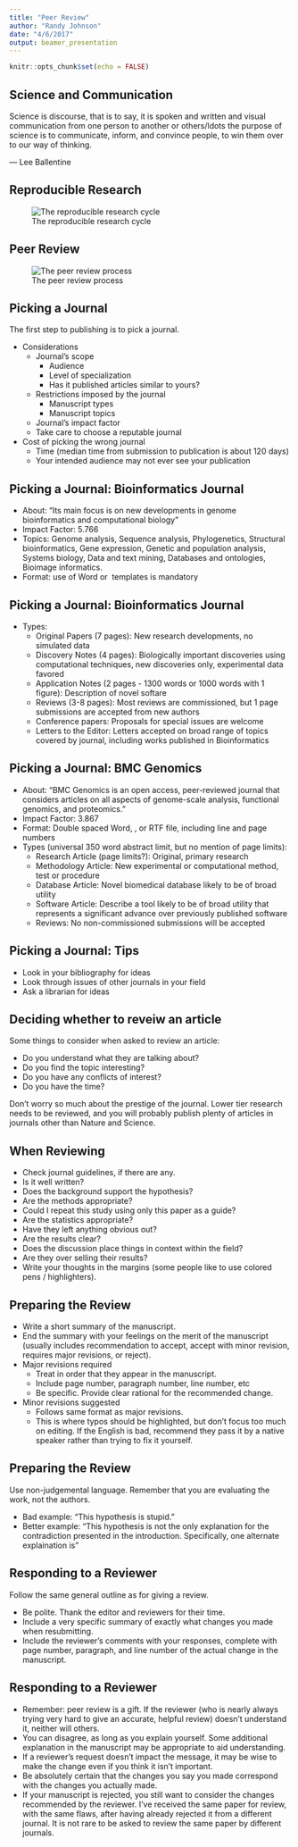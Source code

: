 ```yaml
---
title: "Peer Review"
author: "Randy Johnson"
date: "4/6/2017"
output: beamer_presentation
---
```


```r
knitr::opts_chunk$set(echo = FALSE)
```

## Science and Communication

Science is discourse, that is to say, it is spoken and written and visual communication from one person to another or others/ldots the purpose of science is to communicate, inform, and convince people, to win them over to our way of thinking.

— Lee Ballentine

## Reproducible Research

![The reproducible research cycle](../Images/14_ReproducibleResearch.png)

## Peer Review

![The peer review process](../Images/14_PeerReview.png)

## Picking a Journal

The first step to publishing is to pick a journal.

- Considerations
    - Journal's scope
        - Audience
        - Level of specialization
        - Has it published articles similar to yours?
    - Restrictions imposed by the journal
        - Manuscript types
        - Manuscript topics
    - Journal's impact factor
    - Take care to choose a reputable journal
    
- Cost of picking the wrong journal
    - Time (median time from submission to publication is about 120 days)
    - Your intended audience may not ever see your publication
    
## Picking a Journal: Bioinformatics Journal

- About: "Its main focus is on new developments in genome bioinformatics and computational biology"
- Impact Factor: 5.766
- Topics: Genome analysis, Sequence analysis, Phylogenetics, Structural bioinformatics, Gene expression, Genetic and population analysis, Systems biology, Data and text mining, Databases and ontologies, Bioimage informatics.
- Format: use of Word or \LaTeX \ templates is mandatory

## Picking a Journal: Bioinformatics Journal

- Types:
    - Original Papers (7 pages): New research developments, no simulated data
    - Discovery Notes (4 pages): Biologically important discoveries using computational techniques, new discoveries only, experimental data favored
    - Application Notes (2 pages - 1300 words or 1000 words with 1 figure): Description of novel softare
    - Reviews (3-8 pages): Most reviews are commissioned, but 1 page submissions are accepted from new authors
	- Conference papers: Proposals for special issues are welcome
	- Letters to the Editor: Letters accepted on broad range of topics covered by journal, including works published in Bioinformatics

## Picking a Journal: BMC Genomics

- About: "BMC Genomics is an open access, peer-reviewed journal that considers articles on all aspects of genome-scale analysis, functional genomics, and proteomics."
- Impact Factor: 3.867
- Format: Double spaced Word, \LaTeX, or RTF file, including line and page numbers
- Types (universal 350 word abstract limit, but no mention of page limits): 
    - Research Article (page limits?): Original, primary research
    - Methodology Article: New experimental or computational method, test or procedure
    - Database Article: Novel biomedical database likely to be of broad utility
    - Software Article: Describe a tool likely to be of broad utility that represents a significant advance over previously published software
    - Reviews: No non-commissioned submissions will be accepted

## Picking a Journal: Tips

- Look in your bibliography for ideas
- Look through issues of other journals in your field
- Ask a librarian for ideas

## Deciding whether to reveiw an article

Some things to consider when asked to review an article:

- Do you understand what they are talking about?
- Do you find the topic interesting?
- Do you have any conflicts of interest?
- Do you have the time?

Don't worry so much about the prestige of the journal. Lower tier research needs to be reviewed, and you will probably publish plenty of articles in journals other than Nature and Science.

## When Reviewing

- Check journal guidelines, if there are any.
- Is it well written?
- Does the background support the hypothesis?
- Are the methods appropriate?
- Could I repeat this study using only this paper as a guide?
- Are the statistics appropriate?
- Have they left anything obvious out?
- Are the results clear?
- Does the discussion place things in context within the field?
- Are they over selling their results?
- Write your thoughts in the margins (some people like to use colored pens / highlighters).

## Preparing the Review

- Write a short summary of the manuscript.
- End the summary with your feelings on the merit of the manuscript (usually includes recommendation to accept, accept with minor revision, requires major revisions, or reject).
- Major revisions required
    - Treat in order that they appear in the manuscript.
    - Include page number, paragraph number, line number, etc\ldots
    - Be specific. Provide clear rational for the recommended change.
- Minor revisions suggested
    - Follows same format as major revisions.
    - This is where typos should be highlighted, but don't focus too much on editing. If the English is bad, recommend they pass it by a native speaker rather than trying to fix it yourself.

## Preparing the Review

Use non-judgemental language. Remember that you are evaluating the work, not the authors.

- Bad example: "This hypothesis is stupid."
- Better example: "This hypothesis is not the only explanation for the contradiction presented in the introduction. Specifically, one alternate explaination is\ldots"

## Responding to a Reviewer

Follow the same general outline as for giving a review.

- Be polite. Thank the editor and reviewers for their time.
- Include a very specific summary of exactly what changes you made when resubmitting.
- Include the reviewer's comments with your responses, complete with page number, paragraph, and line number of the actual change in the manuscript.

## Responding to a Reviewer

- Remember: peer review is a gift. If the reviewer (who is nearly always trying very hard to give an accurate, helpful review) doesn't understand it, neither will others. 
- You can disagree, as long as you explain yourself. Some additional explanation in the manuscript may be appropriate to aid understanding.
- If a reviewer's request doesn't impact the message, it may be wise to make the change even if you think it isn't important.
- Be absolutely certain that the changes you say you made correspond with the changes you actually made.
- If your manuscript is rejected, you still want to consider the changes recommended by the reviewer. I've received the same paper for review, with the same flaws, after having already rejected it from a different journal. It is not rare to be asked to review the same paper by different journals.

